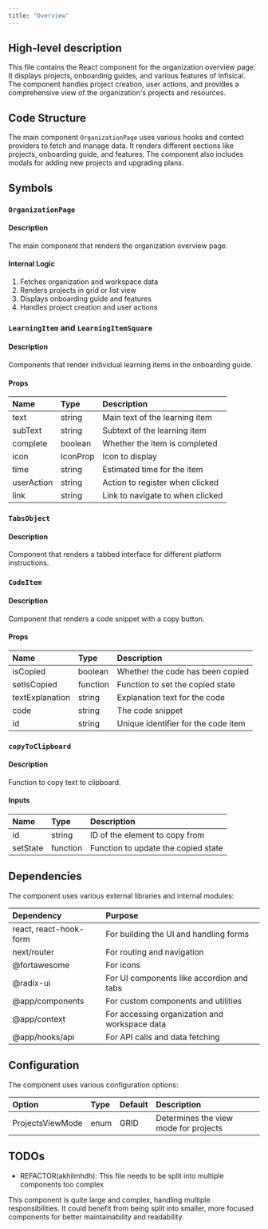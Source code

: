 ```yaml
---
title: "Overview"
---
```


## High-level description
This file contains the React component for the organization overview page. It displays projects, onboarding guides, and various features of Infisical. The component handles project creation, user actions, and provides a comprehensive view of the organization's projects and resources.

## Code Structure
The main component `OrganizationPage` uses various hooks and context providers to fetch and manage data. It renders different sections like projects, onboarding guide, and features. The component also includes modals for adding new projects and upgrading plans.

## Symbols

### `OrganizationPage`
#### Description
The main component that renders the organization overview page.

#### Internal Logic
1. Fetches organization and workspace data
2. Renders projects in grid or list view
3. Displays onboarding guide and features
4. Handles project creation and user actions

### `LearningItem` and `LearningItemSquare`
#### Description
Components that render individual learning items in the onboarding guide.

#### Props
| Name | Type | Description |
|:-----|:-----|:------------|
| text | string | Main text of the learning item |
| subText | string | Subtext of the learning item |
| complete | boolean | Whether the item is completed |
| icon | IconProp | Icon to display |
| time | string | Estimated time for the item |
| userAction | string | Action to register when clicked |
| link | string | Link to navigate to when clicked |

### `TabsObject`
#### Description
Component that renders a tabbed interface for different platform instructions.

### `CodeItem`
#### Description
Component that renders a code snippet with a copy button.

#### Props
| Name | Type | Description |
|:-----|:-----|:------------|
| isCopied | boolean | Whether the code has been copied |
| setIsCopied | function | Function to set the copied state |
| textExplanation | string | Explanation text for the code |
| code | string | The code snippet |
| id | string | Unique identifier for the code item |

### `copyToClipboard`
#### Description
Function to copy text to clipboard.

#### Inputs
| Name | Type | Description |
|:-----|:-----|:------------|
| id | string | ID of the element to copy from |
| setState | function | Function to update the copied state |

## Dependencies
The component uses various external libraries and internal modules:

| Dependency | Purpose |
|:-----------|:--------|
| react, react-hook-form | For building the UI and handling forms |
| next/router | For routing and navigation |
| @fortawesome | For icons |
| @radix-ui | For UI components like accordion and tabs |
| @app/components | For custom components and utilities |
| @app/context | For accessing organization and workspace data |
| @app/hooks/api | For API calls and data fetching |

## Configuration
The component uses various configuration options:

| Option | Type | Default | Description |
|:-------|:-----|:--------|:------------|
| ProjectsViewMode | enum | GRID | Determines the view mode for projects |

## TODOs
- REFACTOR(akhilmhdh): This file needs to be split into multiple components too complex

This component is quite large and complex, handling multiple responsibilities. It could benefit from being split into smaller, more focused components for better maintainability and readability.